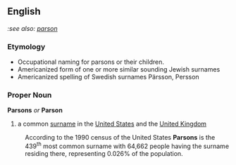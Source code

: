 == English ==
'':see also: [[parson]]''

=== Etymology ===
*Occupational naming for parsons or their children.
*Americanized form of one or more similar sounding Jewish surnames
*Americanized spelling of Swedish surnames Pärsson, Persson

=== Proper Noun ===
'''Parsons''' ''or'' '''Parson'''
#a common [[surname]] in the [[United States]] and the [[United Kingdom]]
:According to the 1990 census of the United States '''Parsons''' is the 439<sup>th</sup> most common surname with 64,662 people having the surname residing there, representing 0.026% of the population.